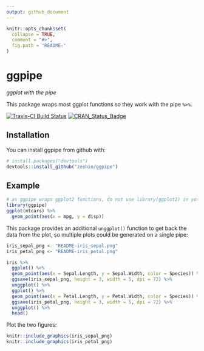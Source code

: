```yaml
---
output: github_document
---
```


<!-- README.md is generated from README.Rmd. Please edit that file -->

```r
knitr::opts_chunk$set(
  collapse = TRUE,
  comment = "#>",
  fig.path = "README-"
)
```

# ggpipe

*ggplot with the pipe*

This package wraps most ggplot functions so they work with the pipe `%>%`.


[![Travis-CI Build Status](https://travis-ci.org/zeehio/ggpipe.svg?branch=master)](https://travis-ci.org/zeehio/ggpipe)
[![CRAN_Status_Badge](http://www.r-pkg.org/badges/version/ggpipe)](https://cran.r-project.org/package=ggpipe)


## Installation

You can install ggpipe from github with:

```r
# install.packages("devtools")
devtools::install_github("zeehio/ggpipe")
```

## Example

```r
# as ggpipe wraps ggplot2 functions, do not use library(ggplot2) in your scripts
library(ggpipe)
ggplot(mtcars) %>% 
  geom_point(aes(x = mpg, y = disp)) 
```

This package provides an additional `unggplot()` function to get back the data
from the plot, so multiple plots could be generated on a single pipe:

```r

iris_sepal_png <- "README-iris_sepal.png"
iris_petal_png <- "README-iris_petal.png"

iris %>%
  ggplot() %>%
  geom_point(aes(x = Sepal.Length, y = Sepal.Width, color = Species)) %>%
  ggsave(iris_sepal_png, height = 3, width = 5, dpi = 72) %>%
  unggplot() %>%
  ggplot() %>%
  geom_point(aes(x = Petal.Length, y = Petal.Width, color = Species)) %>%
  ggsave(iris_petal_png, height = 3, width = 5, dpi = 72) %>%
  unggplot() %>%
  head()
```

Plot the two figures:

```r
knitr::include_graphics(iris_sepal_png)
knitr::include_graphics(iris_petal_png)
```
